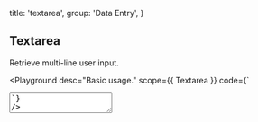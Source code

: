 
  title: 'textarea',
  group: 'Data Entry',
}

## Textarea

Retrieve multi-line user input.

<Playground
  desc="Basic usage."
  scope={{ Textarea }}
  code={`
<Textarea placeholder="Please enter a description." />
`}
/>

<Playground
  title="width"
  desc="Specify width manually."
  scope={{ Textarea }}
  code={`
<Textarea width="100%" placeholder="Now is the optimal workflow for frontend teams. All-in-one: Static and JAMstack deployment, Serverless Functions, and Global CDN." />
`}
/>

<Playground
  title="disabled"
  desc="Disable interactive textarea."
  scope={{ Textarea }}
  code={`
<Textarea width="100%" disabled placeholder="Now is the optimal workflow for frontend teams. All-in-one: Static and JAMstack deployment, Serverless Functions, and Global CDN." />
`}
/>

<Playground
  title="Type"
  desc="Differentiate states by color."
  scope={{ Textarea, Spacer }}
  code={`
<>
  <Textarea type="success" minHeight="65px" value="Success" />
  <Spacer x={.5} inline />
  <Textarea type="secondary" minHeight="65px" value="Secondary" />
  <Spacer y={.5} />
  <Textarea type="warning" minHeight="65px" value="Warning" />
  <Spacer x={.5} inline />
  <Textarea type="error" minHeight="65px" value="Error" />
</>
`}
/>

<Playground
  title="get change"
  desc="Capture changes in textarea."
  scope={{ Textarea, useState }}
  code={`
() => {
  const [value, setValue] = useState()
  const handler = (e) => {
    setValue(e.target.value)
    console.log(e.target.value)
  }
  return (
    <Textarea width="100%"
     value={value}
     onChange={handler}
     placeholder="Now is the optimal workflow for frontend teams. All-in-one: Static and JAMstack deployment, Serverless Functions, and Global CDN." />
  )
}
`}
/>

<Playground
  title={
    <>
      With <Code>useInput</Code>
    </>
  }
  desc="Use `hooks` to capture changes."
  scope={{ Textarea, useInput, Button, Spacer }}
  code={`
() => {
  const { setState, reset, bindings } = useInput('Now is the optimal workflow for frontend teams. All-in-one: Static and JAMstack deployment, Serverless Functions, and Global CDN.')
  return (
    <>
      <Textarea width="100%" {...bindings}/>
      <Spacer y={.5} />
      <Button auto type="secondary" size="small" onClick={() => setState(Math.random().toString(32))}>set value</Button>
      <Spacer y={.5} />
      <Button auto size="small" onClick={() => reset()}>reset value</Button>
    </>
  )
}
`}
/>

<Playground
  title="Imperative API"
  desc="Update component in an uncontrolled way."
  scope={{ Textarea, Spacer, Button }}
  code={`
() => {
  const ref = React.useRef(null)
  const setChange = () => {
    ref && (ref.current.value = Math.random().toString(32))
  }
  return (
    <>
      <Textarea initialValue="Hello" onChange={e => console.log(e.target.value)} ref={ref} />
      <Spacer y={.5} />
      <Button auto type="secondary" size="small"
        onClick={setChange}>set value</Button>
    </>
  )
}
`}
/>

<Attributes edit="/pages/en-us/components/textarea.mdx">
<Attributes.Title alias="Input.Textarea">Textarea.Props</Attributes.Title>

| Attribute        | Description           | Type                             | Accepted values                                                  | Default   |
| ---------------- | --------------------- | -------------------------------- | ---------------------------------------------------------------- | --------- |
| **value**        | textarea value        | `string`                         | -                                                                | -         |
| **initialValue** | textarea value        | `string`                         | -                                                                | -         |
| **placeholder**  | placeholder           | `string`                         | -                                                                | -         |
| **type**         | current type          | `NormalTypes`                    | [TextareaType](#textareatype)                                    | `default` |
| **readOnly**     | native attr           | `boolean`                        | -                                                                | `false`   |
| **disabled**     | disable input         | `boolean`                        | -                                                                | `false`   |
| **width**        | set width string      | `string`                         | -                                                                | `initial` |
| **minHeight**    | set min-height string | `string`                         | -                                                                | -         |
| **onChange**     | change event          | `(e: React.ChangeEvent) => void` | -                                                                | -         |
| **resize**       | CSS attribute         | `string`                         | `'none', 'both', 'horizontal', 'vertical', 'initial', 'inherit'` | `none`    |
| ...              | native props          | `TextareaHTMLAttributes`         | `'form', 'id', 'className', ...`                                 | -         |

<Attributes.Title>useInput</Attributes.Title>

```ts
type useInput = (
  initialValue: string,
) => {
  state: string
  setState: Dispatch<SetStateAction<string>>
  currentRef: MutableRefObject<string>
  reset: () => void
  bindings: {
    value: string
    onChange: (event: React.ChangeEvent<HTMLInputElement>) => void
  }
}
```

<Attributes.Title>TextareaType</Attributes.Title>

```ts
type TextareaType = 'default' | 'secondary' | 'success' | 'warning' | 'error'
```

</Attributes>


